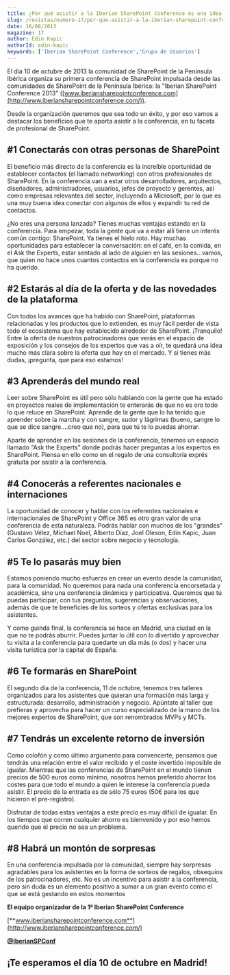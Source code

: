 ```yaml
---
title: ¿Por qué asistir a la Iberian SharePoint Conference es una idea estupenda?
slug: /revistas/numero-17/por-que-asistir-a-la-iberian-sharepoint-conference-es-una-idea-estupenda
date: 16/08/2013
magazine: 17
author: Edin Kapic
authorId: edin-kapic
keywords: ['Iberian SharePoint Conference','Grupo de Usuarios']
---
```






El día 10 de octubre de 2013 la comunidad de SharePoint de la Península Ibérica organiza su primera conferencia de SharePoint impulsada desde las comunidades de SharePoint de la Península Ibérica: la "Iberian SharePoint Conference 2013" ([www.iberiansharepointconference.com](http://www.iberiansharepointconference.com/)).

Desde la organización queremos que sea todo un éxito, y por eso vamos a destacar los beneficios que te aporta asistir a la conferencia, en tu faceta de profesional de SharePoint.

## #1 Conectarás con otras personas de SharePoint

El beneficio más directo de la conferencia es la increíble oportunidad de establecer contactos (el llamado *networking*) con otros profesionales de SharePoint. En la conferencia van a estar otros desarrolladores, arquitectos, diseñadores, administradores, usuarios, jefes de proyecto y gerentes, así como empresas relevantes del sector, incluyendo a Microsoft, por lo que es una muy buena idea conectar con algunos de ellos y expandir tu red de contactos.

¿No eres una persona lanzada? Tienes muchas ventajas estando en la conferencia. Para empezar, toda la gente que va a estar allí tiene un interés común contigo: SharePoint. Ya tienes el hielo roto. Hay muchas oportunidades para establecer la conversación: en el café, en la comida, en el Ask the Experts, estar sentado al lado de alguien en las sesiones…vamos, que quien no hace unos cuantos contactos en la conferencia es porque no ha querido.

## #2 Estarás al día de la oferta y de las novedades de la plataforma

Con todos los avances que ha habido con SharePoint, plataformas relacionadas y los productos que lo extienden, es muy fácil perder de vista todo el ecosistema que hay establecido alrededor de SharePoint. ¡Tranquilo! Entre la oferta de nuestros patrocinadores que verás en el espacio de exposición y los consejos de los expertos que vas a oír, te quedará una idea mucho más clara sobre la oferta que hay en el mercado. Y si tienes más dudas, ¡pregunta, que para eso estamos!

## #3 Aprenderás del mundo real

Leer sobre SharePoint es útil pero sólo hablando con la gente que ha estado en proyectos reales de implementación te enterarás de que no es oro todo lo que reluce en SharePoint. Aprende de la gente que lo ha tenido que aprender sobre la marcha y con sangre, sudor y lágrimas (bueno, sangre lo que se dice sangre….creo que no), para que tú te lo puedas ahorrar.

Aparte de aprender en las sesiones de la conferencia, tenemos un espacio llamado "Ask the Experts" donde podrás hacer preguntas a los expertos en SharePoint. Piensa en ello como en el regalo de una consultoría exprés gratuita por asistir a la conferencia.

## #4 Conocerás a referentes nacionales e internaciones

La oportunidad de conocer y hablar con los referentes nacionales e internacionales de SharePoint y Office 365 es otro gran valor de una conferencia de esta naturaleza. Podrás hablar con muchos de los "grandes" (Gustavo Vélez, Michael Noel, Alberto Díaz, Joel Oleson, Edin Kapic, Juan Carlos González, etc.) del sector sobre negocio y tecnología.

## #5 Te lo pasarás muy bien

Estamos poniendo mucho esfuerzo en crear un evento desde la comunidad, para la comunidad. No queremos para nada una conferencia encorsetada y académica, sino una conferencia dinámica y participativa. Queremos que tú puedas participar, con tus preguntas, sugerencias y observaciones, además de que te beneficies de los sorteos y ofertas exclusivas para los asistentes.

Y como guinda final, la conferencia se hace en Madrid, una ciudad en la que no te podrás aburrir. Puedes juntar lo útil con lo divertido y aprovechar tu visita a la conferencia para quedarte un día más (o dos) y hacer una visita turística por la capital de España.

## #6 Te formarás en SharePoint

El segundo día de la conferencia, 11 de octubre, tenemos tres talleres organizados para los asistentes que quieran una formación más larga y estructurada: desarrollo, administración y negocio. Apúntate al taller que prefieras y aprovecha para hacer un curso especializado de la mano de los mejores expertos de SharePoint, que son renombrados MVPs y MCTs.

## #7 Tendrás un excelente retorno de inversión

Como colofón y como último argumento para convencerte, pensamos que tendrás una relación entre el valor recibido y el coste invertido imposible de igualar. Mientras que las conferencias de SharePoint en el mundo tienen precios de 500 euros como mínimo, nosotros hemos preferido ahorrar los costes para que todo el mundo a quien le interese la conferencia pueda asistir. El precio de la entrada es de sólo 75 euros (50€ para los que hicieron el pre-registro).

Disfrutar de todas estas ventajas a este precio es muy difícil de igualar. En los tiempos que corren cualquier ahorro es bienvenido y por eso hemos querido que el precio no sea un problema.

## #8 Habrá un montón de sorpresas

En una conferencia impulsada por la comunidad, siempre hay sorpresas agradables para los asistentes en la forma de sorteos de regalos, obsequios de los patrocinadores, etc. No es un incentivo para asistir a la conferencia, pero sin duda es un elemento positivo a sumar a un gran evento como el que se está gestando en estos momentos



**El equipo organizador de la 1ª Iberian SharePoint Conference**

[**www.iberiansharepointconference.com**](http://www.iberiansharepointconference.com/)

**[@IberianSPConf](http://twitter.com/IberianSPConf)**



## ¡Te esperamos el día 10 de octubre en Madrid!

